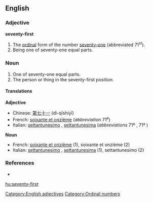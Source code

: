 ==English==

===Adjective===
'''seventy-first'''

# The [[ordinal]] form of the number [[seventy-one]] (abbreviated 71<sup>st</sup>).
# Being one of seventy-one equal parts.

===Noun===
{{en-noun|s|-}}

# One of seventy-one equal parts.
# The person or thing in the seventy-first position.

====Translations====
'''Adjective'''
* Chinese: [[第七十一]] (dì-qīshíyī)
* French: [[soixante et onzième]] (''abbreviation'' 71<sup>e</sup>)
* Italian: [[settantunesimo]] {{m}}, [[settantunesima]] {{f}} (''abbreviations'' 71º {{m}}, 71ª {{f}})

'''Noun'''
* French: [[soixante et onzième]]  {{m|f}} (1), soixante et onzième {{m}} (2)
* Italian: [[settantunesimo]] {{m}}, [[settantunesima]] {{f}} (1), settantunesimo {{m}} (2)

===References===
* {{R:Dictionary.com|seventy-first}}

[[Category:English adjectives]]
[[Category:Ordinal numbers]]

[[hu:seventy-first]]